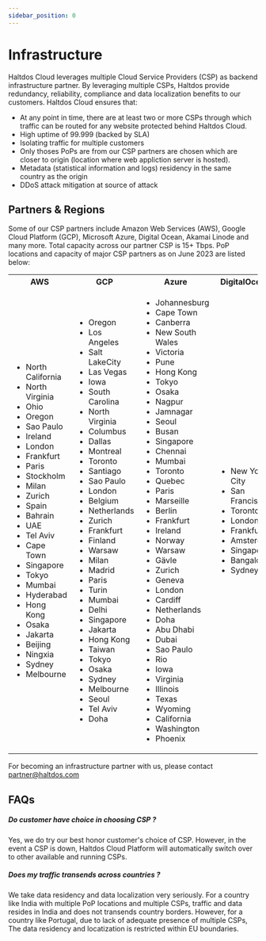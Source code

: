 ---
sidebar_position: 0
---

# Infrastructure

Haltdos Cloud leverages multiple Cloud Service Providers (CSP) as backend infrastructure partner. By leveraging multiple CSPs, Haltdos provide redundancy, reliability, compliance and data localization benefits to our customers.
Haltdos Cloud ensures that:

- At any point in time, there are at least two or more CSPs through which traffic can be routed for any website protected behind Haltdos Cloud.
- High uptime of 99.999 (backed by SLA)
- Isolating traffic for multiple customers
- Only thoses PoPs are from our CSP partners are chosen which are closer to origin (location where web appliction server is hosted).
- Metadata (statistical information and logs) residency in the same country as the origin
- DDoS attack mitigation at source of attack

## Partners & Regions
Some of our CSP partners include Amazon Web Services (AWS), Google Cloud Platform (GCP), Microsoft Azure, Digital Ocean, Akamai Linode and many more. Total capacity across our partner CSP is 15+ Tbps. PoP locations and capacity of major CSP partners as on June 2023 are listed below:

<table>
  <tr>
    <th>AWS</th>
    <th>GCP</th>
    <th>Azure</th>
    <th>DigitalOcean</th>
    <th>Akamai Linode</th>
  </tr>
  <tr>
    <td><ul>
        <li>North California</li>
        <li>North Virginia</li>
        <li>Ohio</li>
        <li>Oregon</li>
        <li>Sao Paulo</li>
        <li>Ireland</li>
        <li>London</li>
        <li>Frankfurt</li>
        <li>Paris</li>
        <li>Stockholm</li>
        <li>Milan</li>
        <li>Zurich</li>
        <li>Spain</li>
        <li>Bahrain</li>
        <li>UAE</li>
        <li>Tel Aviv</li>
        <li>Cape Town</li>
        <li>Singapore</li>
        <li>Tokyo</li>
        <li>Mumbai</li>
        <li>Hyderabad</li>
        <li>Hong Kong</li>
        <li>Osaka</li>
        <li>Jakarta</li>
        <li>Beijing</li>
        <li>Ningxia</li>
        <li>Sydney</li>
        <li>Melbourne</li>
    </ul></td>
    <td><ul>
        <li>Oregon</li>
        <li>Los Angeles</li>
        <li>Salt LakeCity</li>
        <li>Las Vegas</li>
        <li>Iowa</li>
        <li>South Carolina</li>
        <li>North Virginia</li>
        <li>Columbus</li>
        <li>Dallas</li>
        <li>Montreal</li>
        <li>Toronto</li>
        <li>Santiago</li>
        <li>Sao Paulo</li>
        <li>London</li>
        <li>Belgium</li>
        <li>Netherlands</li>
        <li>Zurich</li>
        <li>Frankfurt</li>
        <li>Finland</li>
        <li>Warsaw</li>
        <li>Milan</li>
        <li>Madrid</li>
        <li>Paris</li>
        <li>Turin</li>
        <li>Mumbai</li>
        <li>Delhi</li>
        <li>Singapore</li>
        <li>Jakarta</li>
        <li>Hong Kong</li>
        <li>Taiwan</li>
        <li>Tokyo</li>
        <li>Osaka</li>
        <li>Sydney</li>
        <li>Melbourne</li>
        <li>Seoul</li>
        <li>Tel Aviv</li>
        <li>Doha</li>
    </ul></td>
    <td><ul>
        <li>Johannesburg</li>
        <li>Cape Town</li>
        <li>Canberra</li>
        <li>New South Wales</li>
        <li>Victoria</li>
        <li>Pune</li>
        <li>Hong Kong</li>
        <li>Tokyo</li>
        <li>Osaka</li>
        <li>Nagpur</li>
        <li>Jamnagar</li>
        <li>Seoul</li>
        <li>Busan</li>
        <li>Singapore</li>
        <li>Chennai</li>
        <li>Mumbai</li>
        <li>Toronto</li>
        <li>Quebec</li>
        <li>Paris</li>
        <li>Marseille</li>
        <li>Berlin</li>
        <li>Frankfurt</li>
        <li>Ireland</li>
        <li>Norway</li>
        <li>Warsaw</li>
        <li>Gävle</li>
        <li>Zurich</li>
        <li>Geneva</li>
        <li>London</li>
        <li>Cardiff</li>
        <li>Netherlands</li>
        <li>Doha</li>
        <li>Abu Dhabi</li>
        <li>Dubai</li>
        <li>Sao Paulo</li>
        <li>Rio</li>
        <li>Iowa</li>
        <li>Virginia</li>
        <li>Illinois</li>
        <li>Texas</li>
        <li>Wyoming</li>
        <li>California</li>
        <li>Washington</li>
        <li>Phoenix</li>   
    </ul></td>
    <td><ul>
        <li>New York City</li>
        <li>San Francisco</li>
        <li>Toronto</li>
        <li>London</li>
        <li>Frankfurt</li>
        <li>Amsterdam</li>
        <li>Singapore</li>
        <li>Bangalore</li>
        <li>Sydney</li>
    </ul></td>
    <td><ul>
        <li>Atlanta</li>
        <li>Chicago</li>
        <li>Dallas</li>
        <li>Fremont</li>
        <li>Los Angeles</li>
        <li>Miami</li>
        <li>Newark</li>
        <li>Sao Paulo</li>
        <li>Seattle</li>
        <li>Toronto</li>
        <li>Washington, DC</li>
        <li>Amsterdam</li>
        <li>Frankfurt</li>
        <li>London</li>
        <li>Madrid</li>
        <li>Milan</li>
        <li>Mumbai</li>
        <li>Paris</li>
        <li>Stockholm</li>
        <li>Auckland</li>
        <li>Chennai</li>
        <li>Jakarta</li>
        <li>Osaka</li>
        <li>Seoul</li>
        <li>Singapore</li>
        <li>Sydney</li>
        <li>Tokyo</li>
    </ul></td>
  </tr>
</table>

For becoming an infrastructure partner with us, please contact partner@haltdos.com

## FAQs

##### **Do customer have choice in choosing CSP ?**

Yes, we do try our best honor customer's choice of CSP. However, in the event a CSP is down, Haltdos Cloud Platform will automatically switch over to other available and running CSPs.

##### **Does my traffic transends across countries ?**

We take data residency and data localization very seriously. For a country like India with multiple PoP locations and multiple CSPs, traffic and data resides in India and does not transends country borders. However, for a country like Portugal, due to lack of adequate presence of multiple CSPs, The data residency and locatization is restricted within EU boundaries.